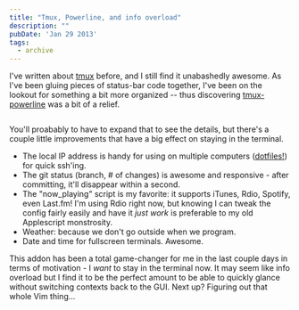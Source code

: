 ```yaml
---
title: "Tmux, Powerline, and info overload"
description: ""
pubDate: 'Jan 29 2013'
tags:
  - archive
---
```



I've written about
[tmux](/itunes-and-tmux/) before, and
I still find it unabashedly awesome. As I've been gluing pieces of status-bar
code together, I've been on the lookout for something a bit more organized --
thus discovering [tmux-powerline](https://github.com/erikw/tmux-powerline) was
a bit of a relief.

<a href="http://imgur.com/q5y5iWt"><img src="http://i.imgur.com/q5y5iWt.png"
alt="" title="tmux powerline" /></a>

You'll proabably to have to expand that to see the details, but there's
a couple little improvements that have a big effect on staying in the terminal.

- The local IP address is handy for using on multiple computers
  ([dotfiles!](http://github.com/imkmf/dotfiles)) for quick ssh'ing.
- The git status (branch, # of changes) is awesome and responsive - after
  committing, it'll disappear within a second.
- The "now_playing" script is my favorite: it supports iTunes, Rdio, Spotify,
  even Last.fm! I'm using Rdio right now, but knowing I can tweak the config
  fairly easily and have it *just work* is preferable to my old Applescript
  monstrosity.
- Weather: because we don't go outside when we program.
- Date and time for fullscreen terminals. Awesome.

This addon has been a total game-changer for me in the last couple days in
terms of motivation - I *want* to stay in the terminal now. It may seem like
info overload but I find it to be the perfect amount to be able to quickly
glance without switching contexts back to the GUI. Next up? Figuring
out that whole Vim thing...
